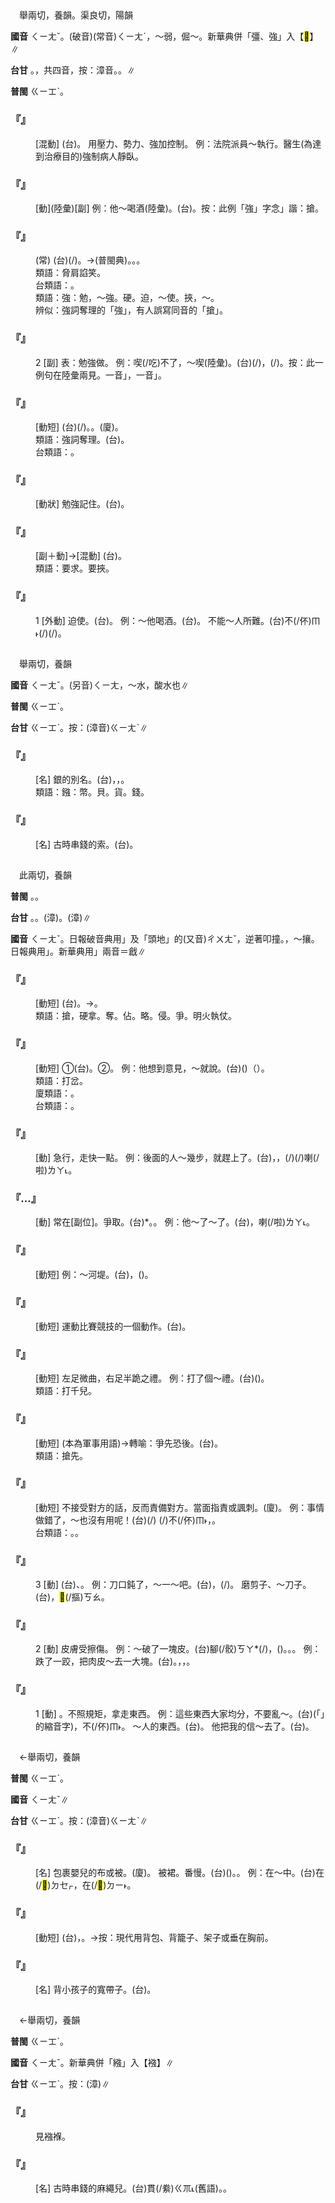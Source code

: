 
=={{ruby|強|ㄑㄧㄤˇ}}==

　舉兩切，養韻。渠良切，陽韻

'''國音''' <rt>ㄑㄧㄤˇ</rt>。(破音)(常音)<rt>ㄑㄧㄤˊ</rt>，～弱{{ruby|。|ㄐㄧㄤˋ}}，倔～。新華典併「彊、強」入【<mark>&#xf9ee8;</mark>】∥

'''台甘''' {{ruby|(文)|ㄍㄧㆲˋ}}{{ruby|。|ㄍㄧㆲˊ}}。{{ruby|(語)|ㄍㄧㄢ˫}}，{{ruby|強|ㄍㄧㄢ˫}}{{ruby|乖|ㄍㄨㄞ}}{{ruby|。|ㄍㄧㆫ˫}}共四音，按：漳音。{{ruby|(文)|ㄍㄧㄤˋ}}。{{ruby|(語)|ㄍㄧㆧ˫}}∥

'''普閩''' <rt>ㄍㄧㆲˋ</rt>{{ruby|。|ㄍㄧㆲˊ}}。

    

==='''『{{ruby|強|ㄑㄧㄤˇ}}{{ruby|制|ㄓˋ}}』'''===
: [混動] (台){{ruby|強|ㄍㄧㆲˊ}}{{ruby|制|ㄗㆤ˪/ㄐㄧ˪}}。 用壓力、勢力、強加控制。 例：法院派員～執行。醫生(為達到治療目的)強制病人靜臥。
    

==='''『{{ruby|強|ㄑㄧㄤˇ}}{{ruby|著|ㄓㄜ}}』'''===
: [動](陸彙)[副] 例：他～喝酒(陸彙)。(台){{ruby|伊|ㄧ}}{{ruby|勉|ㆠㄧㄢˋ}}{{ruby|強|ㄍㄧㆲˋ}}{{ruby|<mark>&#xffbf1;</mark>|ㄌㄧㆬ}}{{ruby|酒|ㄐㄧㄨˋ}}。按：此例「強」字念{{ruby|「|ㄑㄧㄤˇ}}」諧：搶。
    

==='''『{{ruby|強|ㄑㄧㄤˇ}}{{ruby|顏|ㄧㄢˊ}}{{ruby|為|ㄨㄟˊ}}{{ruby|笑|ㄒㄧㄠˋ}}』'''===
: (常) (台){{ruby|格|ㄍㄧㆤㆶ}}{{ruby|笑|ㄑㄧㄜ˪}}{{ruby|面|ㆠㄧㄣ˫}}(/{{ruby|勉|ㆠㄧㄢˋ}}{{ruby|強|ㄍㄧㆲˋ}}{{ruby|做|ㄗㄨㆤ˪/ㄗㄜ˪}}{{ruby|出|ㄘㄨㆵ}}{{ruby|笑|ㄑㄧㄜ˪}}{{ruby|丌|ㆤ}}{{ruby|面|ㆠㄧㄣ˫}}{{ruby|容|ㄧㆲˊ}})。→{{ruby|<mark>&#xffcbc;</mark>|ㄉㆥ˪/ㄉㆪ˪}}{{ruby|笑|ㄑㄧㄜ˪}}{{ruby|面|ㆠㄧㄣ˫}}(普閩典)。。{{ruby|<mark>&#xffa45;</mark>|ㆠㆤ˫/ㆠㄨㆤ˫}}{{ruby|笑|ㄑㄧㄜ˪}}{{ruby|假|ㄍㆤˋ}}{{ruby|笑|ㄑㄧㄜ˪}}。
:類語：脅肩諂笑。
:
:台類語：{{ruby|<mark>&#xffcbc;</mark>|ㄉㆥ˪/ㄉㆪ˪}}{{ruby|奸|ㄍㄢ}}{{ruby|臣|ㄒㄧㄣˊ}}{{ruby|仔|ㄚ}}{{ruby|笑|ㄑㄧㄜ˪}}。
:
:類語：強：勉，～強。硬。迫，～使。挾，{{ruby|要|ㄧㄠ}}～。
:
:辨似：強詞奪理的「強」，有人誤寫同音的「搶」。
:
    

==='''『{{ruby|強|ㄑㄧㄤˇ}}』'''===
:2  [副] 表：勉強做。 例：喫(/吃)不了，～喫(陸彙)。(台){{ruby|食|ㄐㄧㄚㆷ ͘}}{{ruby|<mark>&#xffa45;</mark>|ㆠㆤ˫/ㆠㄨㆤ˫}}{{ruby|了|ㄌㄧㄠˋ}}(/{{ruby|落|ㄌㄜㆷ ͘}}{{ruby|去|·ㄎㄧ˪}})，{{ruby|強|ㄍㄧㆲˊ}}{{ruby|食|ㄐㄧㄚㆷ ͘}}(/{{ruby|硬|ㄫㄧ˫/ㄫㆤ˫}}{{ruby|強|ㄍㄧㆲ˫}}{{ruby|食|ㄐㄧㄚㆷ ͘}})。按：此一例句在陸彙兩見。一音{{ruby|「|ㄑㄧㄤˊ}}」，一音{{ruby|「|ㄑㄧㄤˇ}}」。
    

==='''『{{ruby|強|ㄑㄧㄤˇ}}{{ruby|辯|ㄅㄧㄢˋ}}』'''===
: [動短] (台){{ruby|無|ㆠㄜˊ}}{{ruby|道|ㄉㄜ˫}}{{ruby|理|ㄌㄧˋ}}{{ruby|<mark>&#xffa49;</mark>|ㆠㆤㆷ/ㆠㄨㆤㆷ}}{{ruby|講|ㄍㆲˋ}}{{ruby|→|ㄍㆲ}}(/{{ruby|諍|ㄐㆪ˪}}){{ruby|到|ㄍㄚ˪}}{{ruby|有|ㄨ˫}}{{ruby|道|ㄉㄜ˫}}{{ruby|理|ㄌㄧˋ}}。{{ruby|硬|ㄫㄧ˫/ㄫㆤ˫}}{{ruby|諍|ㄐㆪ˪}}。(廈){{ruby|死|ㄒㄧˋ}}{{ruby|諍|ㄐㆪ˪}}。
:類語：強詞奪理。(台){{ruby|硬|ㄫㆤ˫/ㄫㄧ˫}}{{ruby|諍|ㄗㆥ˪/ㄐㆪ˪}}。
:
:台類語：{{ruby|死|ㄒㄧˋ}}{{ruby|鴨|ㄚㆷ}}{{ruby|仔|ㄚ}}{{ruby|硬|ㄫㄧ˫/ㄫㆤ˫}}{{ruby|嘴|ㄘㄨㄧ˪}}{{ruby|桮|ㄅㄨㆤ/ㄅㆤ}}。
:
    

==='''『{{ruby|強|ㄑㄧㄤˇ}}{{ruby|記|ㄐㄧˋ}}』'''===
: [動狀] 勉強記住。(台){{ruby|硬|ㄫㄧ˫/ㄫㆤ˫}}{{ruby|記|ㄍㄧ˪}}。
    

==='''『{{ruby|強|ㄑㄧㄤˇ}}{{ruby|求|ㄑㄧㄡˊ}}』'''===
: [副＋動]→[混動] (台){{ruby|硬|ㄫㄧ˫/ㄫㆤ˫}}{{ruby|強|ㄍㄧㆲˊ}}{{ruby|<mark>&#xffa49;</mark>|ㆠㆤㆷ/ㆠㄨㆤㆷ}}。
:類語：要求。要挾。
:
    

==='''『{{ruby|強|ㄑㄧㄤˇ}}』'''===
:1  [外動] 迫使。(台){{ruby|強|ㄍㄧㆲˊ}}{{ruby|迫|ㄅㄧㆤㆶ}}。 例：～他喝酒。(台){{ruby|強|ㄍㄧㆲˊ}}{{ruby|迫|ㄅㄧㆤㆶ}}{{ruby|伊|ㄧ}}{{ruby|食|ㄐㄧㄚㆷ ͘}}{{ruby|酒|ㄐㄧㄨˋ}}。 不能～人所難。(台)不(/伓)<rt>ㆬ˫</rt>{{ruby|通|ㄊㄤ}}{{ruby|強|ㄍㄧㆲˊ}}{{ruby|迫|ㄅㄧㆤㆶ}}{{ruby|人|ㄌㄤˊ}}{{ruby|做|ㄗㄨㆤ˪/ㄗㄜ˪}}{{ruby|歹|ㄆㄞˋ/ㄆㆮˋ}}{{ruby|勢|ㄙㆤ˪}}{{ruby|做|ㄗㄨㆤ˪/ㄗㄜ˪}}{{ruby|丌|ㆤ}}{{ruby|載|ㄉㄞ˫}}(/{{ruby|戴|ㄉㄞ˪}}){{ruby|事|ㄐㄧ˪}}(/{{ruby|事|ㄉㄞ˫}}{{ruby|情|ㄐㄧ˪}})。
    

=={{ruby|鏹|ㄑㄧㄤˇ}}==

　舉兩切，養韻

'''國音''' <rt>ㄑㄧㄤˇ</rt>。(另音)<rt>ㄑㄧㄤ</rt>，～水，酸水也∥

'''普閩''' <rt>ㄍㄧㆲˋ</rt>。

'''台甘''' <rt>ㄍㄧㆲˋ</rt>。按：(漳音)<rt>ㄍㄧㄤˋ</rt>∥

    

==='''『{{ruby|白|ㄅㄞˊ}}{{ruby|鏹|ㄑㄧㄤˇ}}』'''===
: [名] 銀的別名。(台){{ruby|古|ㄍㆦˋ}}{{ruby|時|ㄒㄧˊ}}{{ruby|指|ㄐㄧˋ}}{{ruby|錢|ㄐㆪˊ}}{{ruby|幣|ㄅㆤ˪}}，{{ruby|通|ㄊㆲ}}{{ruby|行|ㄏㄧㄥˊ}}{{ruby|丌|ㆤ}}{{ruby|貨|ㄏㄨㆤ˪/ㄏㆤ˪}}{{ruby|幣|ㄅㆤ˪}}，{{ruby|錢|ㄐㆪˊ}}。
:類語：鏹：幣。貝。貨。錢。
:
    

==='''『{{ruby|鏹|ㄑㄧㄤˇ}}』'''===
: [名] 古時串錢的索。(台){{ruby|錢|ㄐㆪˊ}}{{ruby|絭|ㄍㆭ˪}}。
    

=={{ruby|搶|ㄑㄧㄤˇ}}==

　此兩切，養韻

'''普閩''' {{ruby|(文)|ㄑㄧㆲˋ}}。{{ruby|(白)|ㄑㄧㆫ}}。

'''台甘''' {{ruby|(文)|ㄑㄧㆲˋ}}。{{ruby|(語)|ㄑㄧㆫˋ}}。{{ruby|(文)|ㄑㄧㄤˋ}}(漳)。{{ruby|(語)|ㄑㄧㆧˋ}}(漳)∥

'''國音''' <rt>ㄑㄧㄤˇ</rt>。日報破音典用{{ruby|「|ㄑㄧㄤˇ}}{{ruby|、|ㄑㄧㄤ}}{{ruby|、|ㄔㄥ}}」及「頭{{ruby|搶|ㄑㄧㄤˇ}}地」的(又音)<rt>ㄔㄨㄤˇ</rt>{{ruby|。|ㄑㄧㄤ}}，逆著叩撞。{{ruby|(文)|ㄑㄧㄤˋ}}，～攘。日報典用{{ruby|「|ㄔㄥ}}」。新華典用{{ruby|「|ㄑㄧㄤˇ}}{{ruby|、|ㄑㄧㄤ}}」兩音＝戧∥

    

==='''『{{ruby|搶|ㄑㄧㄤˇ}}{{ruby|眼|ㄧㄢˇ}}』'''===
: [動短] (台){{ruby|映|ㄧㆩ˪}}{{ruby|目|ㆠㄚㆶ ͘}}。→{{ruby|影|ㄧㆩˋ}}{{ruby|目|ㆠㄚㆶ ͘}}。
:類語：搶，硬拿。奪。佔。略。侵。爭。明火執仗。
:
    

==='''『{{ruby|搶|ㄑㄧㄤˇ}}{{ruby|嘴|ㄗㄨㄟˇ}}』'''===
: [動短] ①(台){{ruby|搶|ㄑㄧㆧˋ/ㄑㄧㆫˋ}}{{ruby|食|ㄐㄧㄚㆷ ͘}}。②{{ruby|爭|ㄗㆥ/ㄐㆪ}}{{ruby|先|ㄒㄧㄥ}}{{ruby|發|ㄏㄨㄚㆵ}}{{ruby|言|ㆣㄧㄢˊ}}。 例：他想到意見，～就說。(台){{ruby|伊|ㄧ}}{{ruby|想|ㄒㄧㆧ˫/ㄒㄧㆫ˫}}{{ruby|著|ㄉㄧㄜㆷ ͘}}({{ruby|好|ㄏㄜˋ}}){{ruby|意|ㄧ˪}}{{ruby|見|ㄍㄧㄢ˪}}（{{ruby|亦|ㄧㄚㆷ ͘}}{{ruby|無|ㆠㄜˊ}}{{ruby|等|ㄉㄢˋ}}{{ruby|別|ㄅㄚㆵ ͘}}{{ruby|人|ㄌㄤˊ}}{{ruby|講|ㄍㆲˋ}}{{ruby|→|ㄍㆲ}}{{ruby|完|ㄨㄢˊ}}）{{ruby|插|ㄘㄚㆷ}}{{ruby|嘴|ㄘㄨㄧ˪}}{{ruby|落|ㄌㄜㆷ ͘}}{{ruby|去|·ㄎㄧ˪}}{{ruby|講|ㄍㆲˋ}}。
:類語：打岔。
:
:廈類語：{{ruby|僭|ㄑㄧㆰ˪}}{{ruby|嘴|ㄘㄨㄧ˪}}。
:
:台類語：{{ruby|搢|ㄐㆪ˪}}{{ruby|嘴|ㄘㄨㄧ˪}}。
:
    

==='''『{{ruby|搶|ㄑㄧㄤˇ}}{{ruby|上|ㄕㄤˋ}}』'''===
: [動] 急行，走快一點。 例：後面的人～幾步，就趕上了。(台){{ruby|後|ㄠ˫}}{{ruby|面|ㆠㄧㄣ˫}}{{ruby|丌|ㆤ}}{{ruby|人|ㄌㄤˊ}}，{{ruby|行|ㄍㄧㆩˊ}}{{ruby|較|ㄎㄚㆷ}}{{ruby|緊|ㄍㄧㄣˋ}}{{ruby|幾|ㄍㄨㄧˋ}}{{ruby|步|ㄅㆦ˫}}，{{ruby|著|ㄉㄧㄜㆷ}}(/{{ruby|都|ㄉㄜ˫}}){{ruby|<mark>&#xf96a3;</mark>|ㄌㄧㆴ}}(/{{ruby|逐|ㄌㄧㆦㆶ}}){{ruby|會|ㄨㆤ˫/ㆤ˫}}{{ruby|著|ㄉㄧㄜㆷ ͘}}喇(/啦)<rt>ㄌㄚ˪</rt>。
    

==='''『{{ruby|搶|ㄑㄧㄤˇ}}…{{ruby|先|ㄒㄧㄢ}}』'''===
: [動] 常在[副位]。爭取。(台){{ruby|搢|ㄐㆪ˪}}*{{ruby|做|ㄗㄨㆤ˪/ㄗㄜ˪}}{{ruby|頭|ㄊㄠˊ}}{{ruby|前|ㄐㄧㄥˊ}}。{{ruby|搢|ㄐㆪ˪}}{{ruby|第|ㄉㄞ˫}}{{ruby|先|ㄒㄧㄥ}}。 例：他～了～了。(台){{ruby|伊|ㄧ}}{{ruby|搶|ㄑㄧㆧˋ/ㄑㄧㆫˋ}}{{ruby|第|ㄉㄞ˫}}{{ruby|先|ㄒㄧㄥ}}，{{ruby|搢|ㄐㆪ˪}}{{ruby|做|ㄗㄨㆤ˪/ㄗㄜ˪}}{{ruby|前|ㄐㄧㄥˊ}}{{ruby|去|ㄎㄧ˪}}喇(/啦)<rt>ㄌㄚ˪</rt>。
    

==='''『{{ruby|搶|ㄑㄧㄤˇ}}{{ruby|修|ㄒㄧㄡ}}』'''===
: [動短] 例：～河堤。(台){{ruby|溪|ㄎㄨㆤ/ㄎㆤ}}{{ruby|岸|ㄏㄨㆩ˫}}{{ruby|因|ㄧㄣ}}{{ruby|大|ㄉㄨㄚ˫}}{{ruby|水|ㄗㄨㄧˋ}}{{ruby|崩|ㄅㄤ}}{{ruby|一|ㄐㄧㆵ ͘}}{{ruby|隙|ㄎㄧㄚㆷ}}，{{ruby|趕|ㄍㄨㆩˋ}}{{ruby|緊|ㄍㄧㄣˋ}}({{ruby|克|ㄎㄧㆤㆶ}}{{ruby|服|ㄏㆦㆶ ͘}}{{ruby|困|ㄎㄨㄣ˪}}{{ruby|難|ㄌㄢˊ}}){{ruby|著|ㄉㄧㆦㆶ ͘}}{{ruby|手|ㄑㄧㄨˋ}}{{ruby|修|ㄒㄧㄨ}}{{ruby|理|ㄌㄧˋ}}。
    

==='''『{{ruby|搶|ㄑㄧㄤˇ}}{{ruby|球|ㄑㄧㄡˊ}}』'''===
: [動短] 運動比賽競技的一個動作。(台){{ruby|搶|ㄑㄧㆧˋ/ㄑㄧㆫˋ}}{{ruby|球|ㄍㄧㄨˊ}}。
    

==='''『{{ruby|搶|ㄑㄧㄤˇ}}{{ruby|跪|·ㄍㄨㄟˋ}}』'''===
: [動短] 左足微曲，右足半跪之禮。 例：打了個～禮。(台){{ruby|行|ㄍㄧㆩˊ}}{{ruby|一|ㄐㄧㆵ ͘}}{{ruby|個|ㆤˊ}}({{ruby|正|ㄐㄧㆩ˪}}{{ruby|骹|ㄎㄚ}}){{ruby|半|ㄅㄨㆩ˪}}{{ruby|跪|ㄍㄨㄧ˫}}{{ruby|丌|ㆤ}}{{ruby|禮|ㄌㆤˋ}}。
:類語：打千兒。
:
    

==='''『{{ruby|搶|ㄑㄧㄤˇ}}{{ruby|灘|ㄊㄢ}}』'''===
: [動短] (本為軍事用語)→轉喻：爭先恐後。(台){{ruby|搶|ㄑㄧㆧˋ/ㄑㄧㆫˋ}}{{ruby|做|ㄗㄨㆤ˪/ㄗㄜ˪}}{{ruby|前|ㄐㄧㄥˊ}}。
:類語：搶先。
:
    

==='''『{{ruby|搶|ㄑㄧㄤˇ}}{{ruby|白|ㄅㄞˊ}}』'''===
: [動短] 不接受對方的話，反而責備對方。當面指責或諷刺。(廈){{ruby|梢|ㄙㄠ}}{{ruby|殺|ㄙㄚㆵ}}。 例：事情做錯了，～也沒有用呢！(台){{ruby|載|ㄉㄞ˫}}(/{{ruby|戴|ㄉㄞ˪}}){{ruby|事|ㄐㄧ˪}} (/{{ruby|事|ㄉㄞ˫}}{{ruby|情|ㄐㄧ˪}}){{ruby|做|ㄗㄨㆤ˪/ㄗㄜ˪}}{{ruby|了|ㄌㄧㄠˋ}}不(/伓)<rt>ㆬ˫</rt>{{ruby|著|ㄉㄧㄜㆷ ͘}}，{{ruby|責|ㄐㄧㆤㆶ}}{{ruby|備|ㄅㄧ˫}}{{ruby|亦|ㄧㄚㆷ ͘}}{{ruby|無|ㆠㄜˊ}}{{ruby|路|ㄌㆦ˫}}{{ruby|用|ㄧㄥ˫/ㄧㆲ˫}}。
:台類語：{{ruby|拄|ㄉㄨˋ}}{{ruby|撞|ㄉㆭ˫}}。{{ruby|拄|ㄉㄨˋ}}{{ruby|觸|ㄉㄚㆶ}}。
:
    

==='''『{{ruby|搶|ㄑㄧㄤˇ}}』'''===
:3  [動] (台){{ruby|<mark>&#xffbc5;</mark>|ㄎㄠ}}、{{ruby|削|ㄒㄧㄚㆷ}}。 例：刀口鈍了，～一～吧。(台){{ruby|刀|ㄉㄜ}}{{ruby|芒|ㄇㆤˊ}}{{ruby|鈍|ㄉㄨㄣ}}{{ruby|去|·ㄎㄧ˪}}，{{ruby|加|ㄍㄚ}}{{ruby|削|ㄒㄧㄚㆷ}}{{ruby|削|ㄒㄧㄚㆷ}}(/{{ruby|<mark>&#xffbc5;</mark>|ㄎㄠ}}{{ruby|<mark>&#xffbc5;</mark>|ㄎㄠ}}){{ruby|咧|ㄌㆤ˪}}。 磨剪子、～刀子。(台){{ruby|磨|ㆠㄨㄚˊ}}{{ruby|鉸|ㄍㄚ}}{{ruby|刀|ㄉㄜ}}，<mark>&#xffbc5;</mark>(/摳)<rt>ㄎㄠ</rt>{{ruby|刀|ㄉㄜ}}{{ruby|肉|ㆠㄚㆷ}}。
    

==='''『{{ruby|搶|ㄑㄧㄤˇ}}』'''===
:2  [動] 皮膚受擦傷。 例：～破了一塊皮。(台)腳(/骹)<rt>ㄎㄚ</rt>{{ruby|或|ㄧㄚㆷ ͘}}{{ruby|手|ㄑㄧㄨˋ}}{{ruby|鑢|ㄌㄨ˪}}*(/{{ruby|擦|ㄘㆤ˪/ㄘㄨㆤ˪}}){{ruby|一|ㄐㄧㆵ ͘}}{{ruby|下|ㆤ˫}}，{{ruby|<mark>&#xf9acf;</mark>|ㄌㄧㄨ˪}}({{ruby|一|ㄐㄧㆵ ͘}}{{ruby|塊|ㄉㆤ˪}}){{ruby|皮|ㄆㄨㆤˊ/ㄆㆤˊ}}。{{ruby|鑢|ㄌㄨ˪}}{{ruby|破|ㄆㄨㄚ˪}}{{ruby|皮|ㄆㄨㆤˊ/ㄆㆤˊ}}。{{ruby|鑢|ㄌㄨ˪}}{{ruby|一|ㄐㄧㆵ ͘}}{{ruby|空|ㄎㄤ}}。 例：跌了一跤，把肉皮～去一大塊。(台){{ruby|跋|ㄅㄨㄚㆷ ͘}}{{ruby|一|ㄐㄧㆵ ͘}}{{ruby|倒|ㄉㄜˋ}}。{{ruby|鑢|ㄌㄨ˪}}{{ruby|一|ㄐㄧㆵ ͘}}{{ruby|<mark>&#xf90c3;</mark>|ㄎㄤ}}，{{ruby|<mark>&#xf9acf;</mark>|ㄌㄧㄨ˪}}{{ruby|破|ㄆㄨㄚ˪}}{{ruby|一|ㄐㄧㆵ ͘}}{{ruby|塊|ㄉㆤ˪}}{{ruby|皮|ㄆㄨㆤˊ/ㄆㆤˊ}}，{{ruby|真|ㄐㄧㄣ}}{{ruby|大|ㄉㄨㄚ˫}}{{ruby|塊|ㄉㆤ˪}}。
    

==='''『{{ruby|搶|ㄑㄧㄤˇ}}』'''===
:1  [動] {{ruby|(漳)|ㄑㄧㆧˋ}}{{ruby|(泉)|ㄑㄧㆫˋ}}。不照規矩，拿走東西。 例：這些東西大家均分，不要亂～。(台){{ruby|<mark>&#xf8f7a;</mark>|ㄐㄧㄚ}}(「{{ruby|此|ㄐㄧˋ}}{{ruby|地|ㄉㆤ˫/ㄉㄨㆤ˫}}」的縮音字){{ruby|個|ㆤˊ}}{{ruby|物|ㄇㆭㆷ ͘/ㄇㄧㆷ ͘}}{{ruby|大|ㄉㄞ˫}}{{ruby|家|ㄍㆤ}}{{ruby|平|ㄅㆥˊ/ㄅㆪˊ}}{{ruby|分|ㄅㄨㄣ}}，不(/伓)<rt>ㆬ˫</rt>{{ruby|通|ㄊㄤ}}{{ruby|亂|ㄌㄨㄢ˫}}{{ruby|亂|ㄌㄨㄢ˫}}{{ruby|搶|ㄑㄧㆧˋ/ㄑㄧㆫˋ}}。 ～人的東西。(台){{ruby|搶|ㄑㄧㆧˋ/ㄑㄧㆫˋ}}{{ruby|人|ㄌㄤˊ}}{{ruby|丌|ㆤ}}{{ruby|物|ㄇㆭㆷ ͘/ㄇㄧㆷ ͘}}。 他把我的信～去了。(台){{ruby|我|ㆣㄨㄚˋ}}{{ruby|丌|ㆤ}}{{ruby|批|ㄆㆤ/ㄆㄨㆤ}}{{ruby|去|ㄎㄧ˪}}{{ruby|付|ㄏㆦ˫}}{{ruby|伊|ㄧ}}{{ruby|搶|ㄑㄧㆧˋ/ㄑㄧㆫˋ}}{{ruby|去|ㄎㄧ˪}}。
    

=={{ruby|襁|ㄑㄧㄤˇ}}==

　←舉兩切，養韻

'''普閩''' <rt>ㄍㄧㆲˋ</rt>。

'''國音''' <rt>ㄑㄧㄤˇ</rt>∥

'''台甘''' <rt>ㄍㄧㆲˋ</rt>。按：(漳音)<rt>ㄍㄧㄤˋ</rt>∥

    

==='''『{{ruby|襁|ㄑㄧㄤˇ}}{{ruby|褓|ㄅㄠˇ}}』'''===
: [名] 包裹嬰兒的布或被。(廈){{ruby|帕|ㄆㆤ˪}}{{ruby|仔|ㄚ}}。 被裙。番慢。(台)({{ruby|包|ㄅㄠ}}{{ruby|紅|ㄤˊ}}{{ruby|嬰|ㆥ/ㆪ}}{{ruby|仔|ㄚ}}{{ruby|丌|ㆤ}}){{ruby|負|ㄧㄤ˫/ㆮ˫}}{{ruby|巾|ㄍㄧㄣ/ㄍㄨㄣ}}。{{ruby|<mark>&#xffbc2;</mark>|ㄇㆦㆷ ͘}}{{ruby|被|ㄆㄨㆤ˫/ㄆㆤ˫}}{{ruby|仔|ㄚ}}。 例：在～中。(台){{ruby|猶|ㄧㄠˋ}}在(/<mark>&#xf9549;</mark>)<rt>ㄉㆤㆷ</rt>{{ruby|用|ㄧㄥ˫/ㄧㆲ˫}}{{ruby|<mark>&#xffbc2;</mark>|ㄇㆦㆷ ͘}}{{ruby|被|ㄆㄨㆤ˫/ㄆㆤ˫}}{{ruby|仔|ㄚ}}{{ruby|包|ㄅㄠ}}，{{ruby|抱|ㄆㄜ˫}}在(/<mark>&#xf9853;</mark>)<rt>ㄉㄧ˫</rt>{{ruby|手|ㄑㄧㄨˋ}}{{ruby|裏|ㄌㄧㄣ˪}}{{ruby|丌|ㆤ}}{{ruby|時|ㄒㄧˊ}}{{ruby|陣|ㄗㄨㄣ˫}}。
    

==='''『{{ruby|襁|ㄑㄧㄤˇ}}{{ruby|負|ㄈㄨˋ}}』'''===
: [動短] (台){{ruby|用|ㄧㄥ˫/ㄧㆲ˫}}{{ruby|布|ㄅㆦ˪}}{{ruby|包|ㄅㄠ}}{{ruby|幼|ㄧㄨ˪}}{{ruby|嬰|ㆥ/ㆪ}}，{{ruby|綑|ㄎㄨㄣˋ}}{{ruby|起|·ㄎㄧˋ}}{{ruby|來|·ㄌㄞˊ}}{{ruby|負|ㄧㄤ˫/ㆮ˫}}{{ruby|站|ㄉㆰ˪/ㄉㄧㆰ˪}}{{ruby|尻|ㄎㄚ}}{{ruby|脊|ㄐㄧㄚㆷ}}{{ruby|胼|ㄆㄧㆩ}}。→按：現代用背包、背籠子、架子或垂在胸前。
    

==='''『{{ruby|襁|ㄑㄧㄤˇ}}』'''===
: [名] 背小孩子的寬帶子。(台){{ruby|襁|ㄍㄧㆲˋ}}。
    

=={{ruby|繈|ㄑㄧㄤˇ}}==

　←舉兩切，養韻

'''普閩''' <rt>ㄍㄧㆲˋ</rt>。

'''國音''' <rt>ㄑㄧㄤˇ</rt>。新華典併「繈」入【襁】∥

'''台甘''' <rt>ㄍㄧㆲˋ</rt>。按：{{ruby|(語)|ㄍㄧㄤˋ}}(漳)∥

    

==='''『{{ruby|繈|ㄑㄧㄤˇ}}{{ruby|<mark>&#xf9eea;</mark>|ㄅㄠˇ}}』'''===
:  見襁褓。
    

==='''『{{ruby|繈|ㄑㄧㄤˇ}}』'''===
: [名] 古時串錢的麻繩兒。(台){{ruby|錢|ㄐㆪˊ}}貫(/絭)<rt>ㄍㆭ˪</rt>(舊語)。{{ruby|貫|ㄍㆭ˪}}{{ruby|錢|ㄐㆪˊ}}{{ruby|丌|ㆤ}}{{ruby|麻|ㄇㄨㄚˊ}}{{ruby|索|ㄙㄜㆷ}}{{ruby|仔|ㄚ}}。
    
